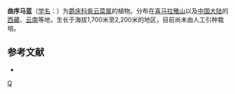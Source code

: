 {{Speciesbox 
| taxon = Strobilanthes calycinus 
| authority = (Nees) Bremek.
}}

'''曲序马蓝'''（[[学名|学名]]：{{lang|la|''Strobilanthes calycinus''}}）为[[爵床科|爵床科]][[紫云菜属|紫云菜属]]的植物。分布在[[喜马拉雅山|喜马拉雅山]]以及[[中国大陆|中国大陆]]的[[西藏|西藏]]、[[云南|云南]]等地，生长于海拔1,700米至2,200米的地区，目前尚未由人工引种栽培。

== 参考文献 ==
<div class="references-small">
* {{cite web| url =http://www.bioinfo.cn/db05/KmzwSpecies.php?action=view&id=231| title =曲序马蓝| work =《中国高等植物数据库全库》| publisher =中国科学院微生物研究所| author =昆明植物研究所| accessdate =2009-02-21| deadurl =yes| archiveurl =https://web.archive.org/web/20160305064208/http://www.bioinfo.cn/db05/KmzwSpecies.php?action=view&id=231| archivedate =2016-03-05}}
</div>
{{Taxonbar|from=Q11090631}}

[[Category:马蓝属|Q]]


{{植物小作品}}